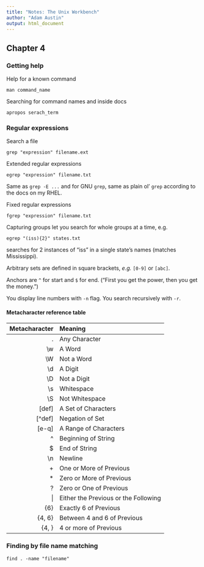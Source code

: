 ```yaml
---
title: "Notes: The Unix Workbench"
author: "Adam Austin"
output: html_document
---
```


## Chapter 4

### Getting help

Help for a known command

`man command_name`

Searching for command names and inside docs

`apropos serach_term`

### Regular expressions

Search a file

`grep "expression" filename.ext`

Extended regular expressions

`egrep "expression" filename.txt`

Same as `grep -E ...` and for GNU `grep`, same as plain ol' `grep` according to the docs on my RHEL.

Fixed regular expressions

`fgrep "expression" filename.txt`

Capturing groups let you search for whole groups at a time, e.g.

`egrep "(iss){2}" states.txt`

searches for 2 instances of "iss" in a single state's names (matches Mississippi).

Arbitrary sets are defined in square brackets, _e.g._ `[0-9]` or `[abc]`.

Anchors are `^` for start and `$` for end.  ("First you get the power, then you get the money.")

You display line numbers with `-n` flag.  You search recursively with `-r`.

#### Metacharacter reference table


| Metacharacter |               Meaning                |
|--------------:|:-------------------------------------|
|       .       |            Any Character             |
|      \\w      |                A Word                |
|      \\W      |              Not a Word              |
|      \\d      |               A Digit                |
|      \\D      |             Not a Digit              |
|      \\s      |              Whitespace              |
|      \\S      |            Not Whitespace            |
|     [def]     |         A Set of Characters          |
|    [^def]     |           Negation of Set            |
|     [e-q]     |        A Range of Characters         |
|       ^       |         Beginning of String          |
|       $       |            End of String             |
|      \\n      |               Newline                |
|       +       |       One or More of Previous        |
|       *       |       Zero or More of Previous       |
|       ?       |       Zero or One of Previous        |
|    &#124;     | Either the Previous or the Following |
|      {6}      |        Exactly 6 of Previous         |
|    {4, 6}     |     Between 4 and 6 of Previous      |
|     {4, }     |        4 or more of Previous         |


### Finding by file name matching

`find . -name "filename"`
